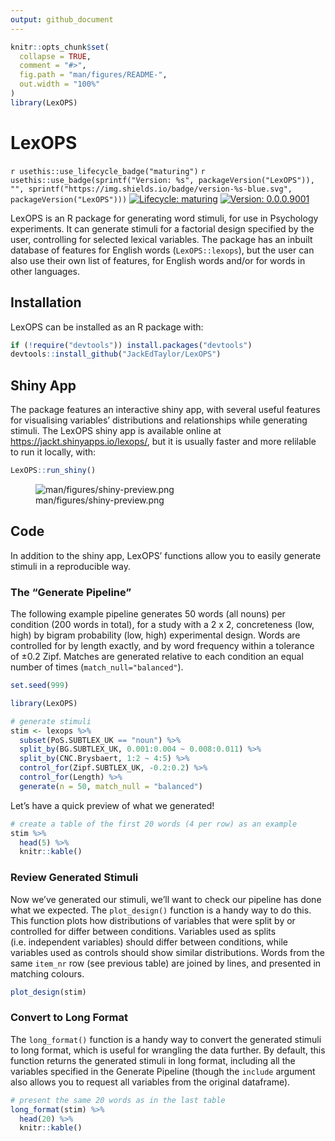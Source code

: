 ```yaml
---
output: github_document
---
```


<!-- README.md is generated from README.Rmd. Please edit that file -->

```r
knitr::opts_chunk$set(
  collapse = TRUE,
  comment = "#>",
  fig.path = "man/figures/README-",
  out.width = "100%"
)
library(LexOPS)
```

# LexOPS

<!-- badges: start -->
`r usethis::use_lifecycle_badge("maturing")`
`r usethis::use_badge(sprintf("Version: %s", packageVersion("LexOPS")), "", sprintf("https://img.shields.io/badge/version-%s-blue.svg", packageVersion("LexOPS")))`
[![Lifecycle: maturing](https://img.shields.io/badge/lifecycle-maturing-blue.svg)](https://www.tidyverse.org/lifecycle/#maturing)
[![Version: 0.0.0.9001](https://img.shields.io/badge/version-0.0.0.9001-blue.svg)]()
<!-- badges: end -->

LexOPS is an R package for generating word stimuli, for use in Psychology experiments. It can generate stimuli for a factorial design specified by the user, controlling for selected lexical variables. The package has an inbuilt database of features for English words (`LexOPS::lexops`), but the user can also use their own list of features, for English words and/or for words in other languages.

## Installation

LexOPS can be installed as an R package with:

```r
if (!require("devtools")) install.packages("devtools")
devtools::install_github("JackEdTaylor/LexOPS")
```

## Shiny App

The package features an interactive shiny app, with several useful features for visualising variables' distributions and relationships while generating stimuli. The LexOPS shiny app is available online at [https://jackt.shinyapps.io/lexops/](https://jackt.shinyapps.io/lexops/), but it is usually faster and more relilable to run it locally, with:

```r
LexOPS::run_shiny()
```

![man/figures/shiny-preview.png]()

## Code

In addition to the shiny app, LexOPS' functions allow you to easily generate stimuli in a reproducible way.

### The "Generate Pipeline"

The following example pipeline generates 50 words (all nouns) per condition (200 words in total), for a study with a 2 x 2, concreteness (low, high) by bigram probability (low, high) experimental design. Words are controlled for by length exactly, and by word frequency within a tolerance of ±0.2 Zipf. Matches are generated relative to each condition an equal number of times (`match_null="balanced"`).

```r
set.seed(999)
```

```r
library(LexOPS)

# generate stimuli
stim <- lexops %>%
  subset(PoS.SUBTLEX_UK == "noun") %>%
  split_by(BG.SUBTLEX_UK, 0.001:0.004 ~ 0.008:0.011) %>%
  split_by(CNC.Brysbaert, 1:2 ~ 4:5) %>%
  control_for(Zipf.SUBTLEX_UK, -0.2:0.2) %>%
  control_for(Length) %>%
  generate(n = 50, match_null = "balanced")
```

Let's have a quick preview of what we generated!

```r
# create a table of the first 20 words (4 per row) as an example
stim %>%
  head(5) %>%
  knitr::kable()
```

### Review Generated Stimuli

Now we've generated our stimuli, we'll want to check our pipeline has done what we expected. The `plot_design()` function is a handy way to do this. This function plots how distributions of variables that were split by or controlled for differ between conditions. Variables used as splits (i.e. independent variables) should differ between conditions, while variables used as controls should show similar distributions. Words from the same `item_nr` row (see previous table) are joined by lines, and presented in matching colours.

```r
plot_design(stim)
```

### Convert to Long Format

The `long_format()` function is a handy way to convert the generated stimuli to long format, which is useful for wrangling the data further. By default, this function returns the generated stimuli in long format, including all the variables specified in the Generate Pipeline (though the `include` argument also allows you to request all variables from the original dataframe).

```r
# present the same 20 words as in the last table
long_format(stim) %>%
  head(20) %>%
  knitr::kable()
```

